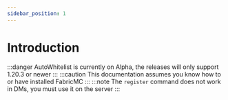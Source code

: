 ```yaml
---
sidebar_position: 1
---
```


# Introduction

:::danger
  AutoWhitelist is currently on Alpha, the releases will only support 1.20.3 or newer
:::
:::caution
  This documentation assumes you know how to or have installed FabricMC
:::
:::note
  The `register` command does not work in DMs, you must use it on the server
:::